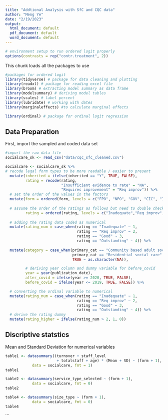 ```yaml
---
title: "Addtional Analysis with SfC and CQC data"
author: "Meng Ye"
date: "2/19/2023"
output:
  html_document: default
  pdf_document: default
  word_document: default
---
```


```r
# environment setup to run ordered logit properly
options(contrasts = rep("contr.treatment", 2))
```


This chunk loads all the packages to use

```r
#packages for ordered logit
library(tidyverse) # package for data cleaning and plotting
library(readxl) # package for reading excel file
library(broom) # extracting model summary as data frame
library(modelsummary) # deriving model tables
library(scales) # label percent
library(lubridate) # working with dates
library(marginaleffects) #to calculate marginal effects

library(ordinal) # package for ordinal logit regression

```



## Data Preparation

First, import the sampled and coded data set

```r
#import the raw data file
socialcare_sk <- read_csv("data/cqc_sfc_cleaned.csv")
```


```r
socialcare <- socialcare_sk %>% 
# recode legal form types to be more readable / easier to present
  mutate(inherited = ifelse(inherited == "Y", TRUE, FALSE),
         rating = recode(rating, 
                         "Insufficient evidence to rate" = "NA",
                         "Requires improvement" = "Req improv")) %>% 
  # set the order of the values in the factors 
  mutate(form = ordered(form, levels = c("FPO", "NPO", "GOV", "CIC", "IND")),
         
  # assume the order of the ratings as follows but need to double check with the source 
         rating = ordered(rating, levels = c("Inadequate","Req improv", "Good", "Outstanding"))) %>%
  
  # adding the rating data coded as numerical
  mutate(rating_num = case_when(rating == "Inadequate" ~ 1,
                                rating == "Req improv" ~ 2,
                                rating == "Good" ~ 3,
                                rating == "Outstanding" ~ 4)) %>% 
  
  mutate(category = case_when(primary_cat == "Community based adult social care services" ~ "community",
                              primary_cat == "Residential social care" ~ "residential",
                              TRUE ~ as.character(NA)),

         # deriving year column and dummy variable for before_covid
         year = year(publication_date),
         after_covid = ifelse(year >= 2020, TRUE, FALSE),
         before_covid = ifelse(year <= 2019, TRUE, FALSE)) %>%

  # converting the ordinal variable to numerical 
  mutate(rating_num = case_when(rating == "Inadequate" ~ 1,
                                rating == "Req improv" ~ 2,
                                rating == "Good" ~ 3,
                                rating == "Outstanding" ~ 4)) %>% 
  # derive the rating dummy
  mutate(rating_higher = ifelse(rating_num > 2, 1, 0))
```


## Discriptive statstics 

Mean and Standard Deviation for numerical variables

```r
table1 <- datasummary((turnover + staff_level 
                       + totalstaff + age) * (Mean + SD) ~ (form + 1),
            data = socialcare, fmt = 1)
table1
```




```r
table2 <- datasummary(service_type_selected ~ (form + 1),
            data = socialcare, fmt = 0)
table2
```



```r
table4 <- datasummary(size_type ~ (form + 1),
            data = socialcare, fmt = 0)
table4
```
```
















